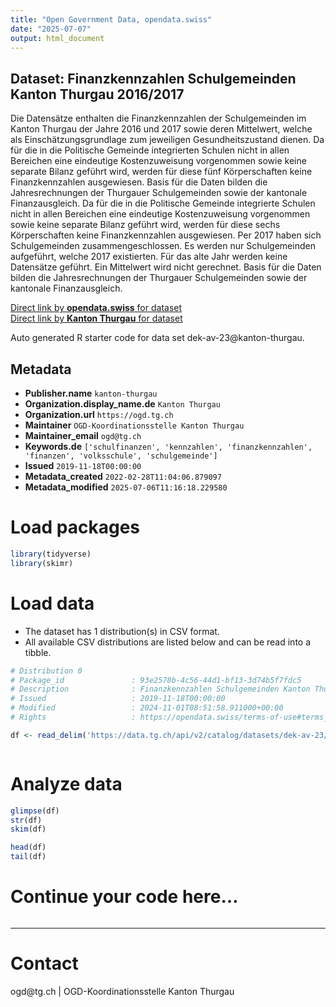 ```yaml
---
title: "Open Government Data, opendata.swiss"
date: "2025-07-07"
output: html_document
---
```


## Dataset: Finanzkennzahlen Schulgemeinden Kanton Thurgau 2016/2017

Die Datensätze enthalten die Finanzkennzahlen der Schulgemeinden im Kanton Thurgau der Jahre 2016 und 2017 sowie deren Mittelwert, welche als Einschätzungsgrundlage zum jeweiligen Gesundheitszustand dienen. Da für die in die Politische Gemeinde integrierten Schulen nicht in allen Bereichen eine eindeutige Kostenzuweisung vorgenommen sowie keine separate Bilanz geführt wird, werden für diese fünf Körperschaften keine Finanzkennzahlen ausgewiesen. Basis für die Daten bilden die Jahresrechnungen der Thurgauer Schulgemeinden sowie der kantonale Finanzausgleich.
Da für die in die Politische Gemeinde integrierte Schulen nicht in allen Bereichen eine eindeutige Kostenzuweisung vorgenommen sowie keine separate Bilanz geführt wird, werden für diese sechs Körperschaften keine Finanzkennzahlen ausgewiesen. Per 2017 haben sich Schulgemeinden zusammengeschlossen. Es werden nur Schulgemeinden aufgeführt, welche 2017 existierten. Für das alte Jahr werden keine Datensätze geführt. Ein Mittelwert wird nicht gerechnet. Basis für die Daten bilden die Jahresrechnungen der Thurgauer Schulgemeinden sowie der kantonale Finanzausgleich.

[Direct link by **opendata.swiss** for dataset](https://opendata.swiss/de/dataset/finanzkennzahlen-schulgemeinden-kanton-thurgau-2016-2017)<br>
[Direct link by **Kanton Thurgau** for dataset](https://data.tg.ch/explore/dataset/dek-av-23/)

Auto generated R starter code for data set dek-av-23@kanton-thurgau.

## Metadata

- **Publisher.name** `kanton-thurgau`
- **Organization.display_name.de** `Kanton Thurgau`
- **Organization.url** `https://ogd.tg.ch`
- **Maintainer** `OGD-Koordinationsstelle Kanton Thurgau`
- **Maintainer_email** `ogd@tg.ch`
- **Keywords.de** `['schulfinanzen', 'kennzahlen', 'finanzkennzahlen', 'finanzen', 'volksschule', 'schulgemeinde']`
- **Issued** `2019-11-18T00:00:00`
- **Metadata_created** `2022-02-28T11:04:06.879097`
- **Metadata_modified** `2025-07-06T11:16:18.229580`


# Load packages

```r

library(tidyverse)
library(skimr)

```

# Load data

-   The dataset has 1 distribution(s) in CSV format.
-   All available CSV distributions are listed below and can be read into a tibble.

```r

# Distribution 0
# Package_id               : 93e2578b-4c56-44d1-bf13-3d74b5f7fdc5
# Description              : Finanzkennzahlen Schulgemeinden Kanton Thurgau 2016/2017 (csv)
# Issued                   : 2019-11-18T00:00:00
# Modified                 : 2024-11-01T08:51:58.911000+00:00
# Rights                   : https://opendata.swiss/terms-of-use#terms_by

df <- read_delim('https://data.tg.ch/api/v2/catalog/datasets/dek-av-23/exports/csv?use_labels=true')



```

# Analyze data

```r

glimpse(df)
str(df)
skim(df)

head(df)
tail(df)

```

# Continue your code here...

```r

```

------------------------------------------------------------------------

# Contact

ogd@tg.ch | OGD-Koordinationsstelle Kanton Thurgau
